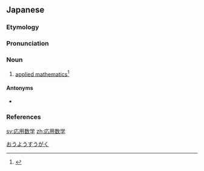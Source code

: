 ==Japanese==

===Etymology===
{{wikipedia|lang=ja}}
{{ja-kanjitab|おう|よう|すう|がく|yomi=o}}
{{compound|応用|tr1=[[ōyō]]|tr2=[[sūgaku]]|sort=おうようすうがく|t1=[[application]]|数学|t2=[[mathematics]]|lang=ja}}

===Pronunciation===
{{ja-pron|おうよう すうがく|acc=5|acc_ref=DJR|y=o}}

===Noun===
{{ja-noun|おうよう すうがく|kyu=應用數學}}

# {{lb|ja|math|sort=おうようすうがく}} [[applied mathematics]]<ref>{{R:Shogakukan}}</ref>

====Antonyms====
* {{l|ja|純粋数学}}

===References===
<references/>
[[Category:ja:Applied mathematics|おうようすうがく]]
[[sv:応用数学]]
[[zh:応用数学]]